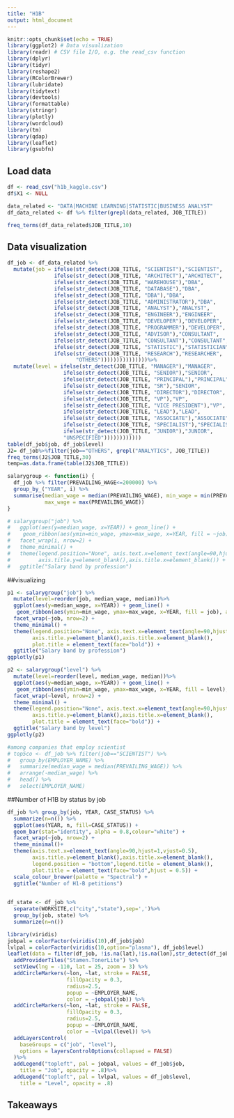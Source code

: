 ```yaml
---
title: "H1B"
output: html_document
---
```


```r
knitr::opts_chunk$set(echo = TRUE)
library(ggplot2) # Data visualization
library(readr) # CSV file I/O, e.g. the read_csv function
library(dplyr)
library(tidyr)
library(reshape2)
library(RColorBrewer)
library(lubridate)
library(tidytext)
library(devtools)
library(formattable)
library(stringr)
library(plotly)
library(wordcloud)
library(tm)
library(qdap)
library(leaflet)
library(gsubfn)
```

## Load data

```r
df <- read_csv("h1b_kaggle.csv")
df$X1 <- NULL
```

```r
data_related <- "DATA|MACHINE LEARNING|STATISTIC|BUSINESS ANALYST"
df_data_related <- df %>% filter(grepl(data_related, JOB_TITLE))
```

```r
freq_terms(df_data_related$JOB_TITLE,10)
```

## Data visualization

```r
df_job <- df_data_related %>% 
  mutate(job = ifelse(str_detect(JOB_TITLE, "SCIENTIST"),"SCIENTIST",
               ifelse(str_detect(JOB_TITLE, "ARCHITECT"),"ARCHITECT",
               ifelse(str_detect(JOB_TITLE, "WAREHOUSE"),"DBA",
               ifelse(str_detect(JOB_TITLE, "DATABASE"),"DBA",
               ifelse(str_detect(JOB_TITLE, "DBA"),"DBA",
               ifelse(str_detect(JOB_TITLE, "ADMINISTRATOR"),"DBA",
               ifelse(str_detect(JOB_TITLE, "ANALYST"),"ANALYST",
               ifelse(str_detect(JOB_TITLE, "ENGINEER"),"ENGINEER",
               ifelse(str_detect(JOB_TITLE, "DEVELOPER"),"DEVELOPER",
               ifelse(str_detect(JOB_TITLE, "PROGRAMMER"),"DEVELOPER",
               ifelse(str_detect(JOB_TITLE, "ADVISOR"),"CONSULTANT",
               ifelse(str_detect(JOB_TITLE, "CONSULTANT"),"CONSULTANT",
               ifelse(str_detect(JOB_TITLE, "STATISTIC"),"STATISTICIAN",
               ifelse(str_detect(JOB_TITLE, "RESEARCH"),"RESEARCHER",
                      "OTHERS")))))))))))))))%>%
  mutate(level = ifelse(str_detect(JOB_TITLE, "MANAGER"),"MANAGER",
                  ifelse(str_detect(JOB_TITLE, "SENIOR"),"SENIOR",
                  ifelse(str_detect(JOB_TITLE, "PRINCIPAL"),"PRINCIPAL",
                  ifelse(str_detect(JOB_TITLE, "SR"),"SENIOR",
                  ifelse(str_detect(JOB_TITLE, "DIRECTOR"),"DIRECTOR",
                  ifelse(str_detect(JOB_TITLE, "VP"),"VP",
                  ifelse(str_detect(JOB_TITLE, "VICE PRESIDENT"),"VP",
                  ifelse(str_detect(JOB_TITLE, "LEAD"),"LEAD",
                  ifelse(str_detect(JOB_TITLE, "ASSOCIATE"),"ASSOCIATE",
                  ifelse(str_detect(JOB_TITLE, "SPECIALIST"),"SPECIALIST",
                  ifelse(str_detect(JOB_TITLE, "JUNIOR"),"JUNIOR",
                  "UNSPECIFIED"))))))))))))
table(df_job$job, df_job$level)
J2= df_job%>%filter(job=="OTHERS", grepl("ANALYTICS", JOB_TITLE)) 
freq_terms(J2$JOB_TITLE,30)
temp=as.data.frame(table(J2$JOB_TITLE))
```



```r
salarygroup <- function(i) {
  df_job %>% filter(PREVAILING_WAGE<=200000) %>%
  group_by_("YEAR", i) %>%
  summarise(median_wage = median(PREVAILING_WAGE), min_wage = min(PREVAILING_WAGE),
            max_wage = max(PREVAILING_WAGE)) 
}

```
```r
# salarygroup("job") %>%
#   ggplot(aes(y=median_wage, x=YEAR)) + geom_line() +
#    geom_ribbon(aes(ymin=min_wage, ymax=max_wage, x=YEAR, fill = ~job), alpha = 0.6) +   
#   facet_wrap(i, nrow=2) + 
#   theme_minimal() + 
#   theme(legend.position="None", axis.text.x=element_text(angle=90,hjust=1,vjust=0.5),
#         axis.title.y=element_blank(),axis.title.x=element_blank()) +
#   ggtitle("Salary band by profession") 
```

##visualizing

```r
p1 <- salarygroup("job") %>%
  mutate(level=reorder(job, median_wage, median))%>%
  ggplot(aes(y=median_wage, x=YEAR)) + geom_line() +
   geom_ribbon(aes(ymin=min_wage, ymax=max_wage, x=YEAR, fill = job), alpha = 0.6) +   
  facet_wrap(~job, nrow=2) + 
  theme_minimal() + 
  theme(legend.position="None", axis.text.x=element_text(angle=90,hjust=1,vjust=0.5),
        axis.title.y=element_blank(),axis.title.x=element_blank(),
        plot.title = element_text(face="bold")) +
  ggtitle("Salary band by profession") 
ggplotly(p1)

```
```r
p2 <- salarygroup("level") %>% 
  mutate(level=reorder(level, median_wage, median))%>%
  ggplot(aes(y=median_wage, x=YEAR)) + geom_line() +
   geom_ribbon(aes(ymin=min_wage, ymax=max_wage, x=YEAR, fill = level), alpha = 0.6) +   
  facet_wrap(~level, nrow=2) + 
  theme_minimal() + 
  theme(legend.position="None", axis.text.x=element_text(angle=90,hjust=1,vjust=0.5),
        axis.title.y=element_blank(),axis.title.x=element_blank(),
        plot.title = element_text(face="bold")) +
  ggtitle("Salary band by level") 
ggplotly(p2)
```

```r
#among companies that employ scientist
# top5co <- df_job %>% filter(job=="SCIENTIST") %>%
#   group_by(EMPLOYER_NAME) %>%
#   summarize(median_wage = median(PREVAILING_WAGE)) %>%
#   arrange(-median_wage) %>% 
#   head() %>%
#   select(EMPLOYER_NAME)
```

##Number of H1B by status by job
```r
df_job %>% group_by(job, YEAR, CASE_STATUS) %>% 
  summarize(n=n()) %>% 
  ggplot(aes(YEAR, n, fill=CASE_STATUS)) + 
  geom_bar(stat="identity", alpha = 0.8,colour="white") + 
  facet_wrap(~job, nrow=2) +
  theme_minimal()+
  theme(axis.text.x=element_text(angle=90,hjust=1,vjust=0.5),
        axis.title.y=element_blank(),axis.title.x=element_blank(),
        legend.position = "bottom",legend.title = element_blank(),
        plot.title = element_text(face="bold",hjust = 0.5)) +
  scale_colour_brewer(palette = "Spectral") +
  ggtitle("Number of H1-B petitions")
 
```

```r
df_state <- df_job %>% 
  separate(WORKSITE,c("city","state"),sep=',')%>%
  group_by(job, state) %>%
  summarize(n=n())

```



```r
library(viridis)
jobpal = colorFactor(viridis(10),df_job$job)
lvlpal = colorFactor(viridis(10,option="plasma"), df_job$level)
leaflet(data = filter(df_job, !is.na(lat),!is.na(lon),str_detect(df_job$CASE_STATUS,"CERTIFIED"))) %>% 
  addProviderTiles("Stamen.TonerLite") %>% 
  setView(lng = -110, lat = 25, zoom = 3) %>%
  addCircleMarkers(~lon, ~lat, stroke = FALSE, 
                   fillOpacity = 0.3, 
                   radius=2.5, 
                   popup = ~EMPLOYER_NAME, 
                   color = ~jobpal(job)) %>%
  addCircleMarkers(~lon, ~lat, stroke = FALSE, 
                   fillOpacity = 0.3, 
                   radius=2.5, 
                   popup = ~EMPLOYER_NAME, 
                   color = ~lvlpal(level)) %>%
  addLayersControl(
    baseGroups = c("job", "level"),
    options = layersControlOptions(collapsed = FALSE)
  )%>% 
  addLegend("topleft", pal = jobpal, values = df_job$job, 
    title = "Job", opacity = .8)%>% 
  addLegend("topleft", pal = lvlpal, values = df_job$level, 
    title = "Level", opacity = .8)
```


## Takeaways